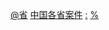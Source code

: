 [[Category:中华人民共和国案件|@省]]
[[Category:中国各省案件|]]
[[Category:中华人民共和国各省司法|:]]
[[Category:中华人民共和国各省事件|%]]
